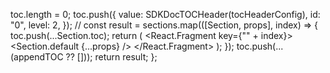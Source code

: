 

  toc.length = 0;
  toc.push({
    value: SDKDocTOCHeader(tocHeaderConfig),
    id: "0",
    level: 2,
  });
  //
  const result = sections.map(([Section, props], index) => {
    toc.push(...Section.toc);
    return (
      <React.Fragment key={"" + index}>
        <Section.default {...props} />
        <Gap />
      </React.Fragment>
    );
  });
  toc.push(...(appendTOC ?? []));
  return result;
};
